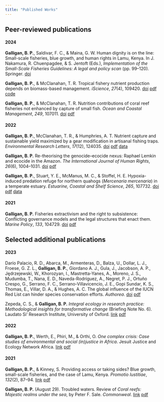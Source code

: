 ```yaml
---
title: "Published Works"
---
```


## Peer-reviewed publications

#### 2024

**Galligan, B. P.**, Saldivar, F. C., & Maina, G. W. Human dignity is on the line: Small-scale fisheries, blue growth, and human rights in Lamu, Kenya. In J. Nakamura, R. Chuenpagdee, & S. Jentoft (Eds.), *Implementation of the Small-Scale Fisheries Guidelines: A legal and policy scan* (pp. 99--120). Springer. [doi](https://doi.org/10.1007/978-3-031-56716-2_6)

**Galligan, B. P.**, & McClanahan, T. R. Tropical fishery nutrient production depends on biomass-based management. *iScience*, *27*(4), 109420. [doi](https://doi.org/10.1016/j.isci.2024.109420) [pdf](data-files/galliganmcclanahan2024b.pdf) [code](https://doi.org/10.5281/zenodo.10149658)

**Galligan, B. P.**, & McClanahan, T. R. Nutrition contributions of coral reef fisheries not enhanced by capture of small fish. *Ocean and Coastal Management*, *249*, 107011. [doi](https://doi.org/10.1016/j.ocecoaman.2023.107011) [pdf](data-files/galliganmcclanahan2024.pdf)

#### 2022

**Galligan, B. P.**, McClanahan, T. R., & Humphries, A. T. Nutrient capture and sustainable yield maximized by a gear modification in artisanal fishing traps. *Environmental Research Letters*, *17*(12), 124035. [doi](https://doi.org/10.1088/1748-9326/aca77e) [pdf](data-files/galliganetal2022b.pdf) [data](https://doi.org/10.5281/zenodo.7256316)

**Galligan, B. P.** Re-theorising the genocide–ecocide nexus: Raphael Lemkin and ecocide in the Amazon. *The International Journal of Human Rights*, *26*(6), 1004–1031. [doi](https://doi.org/10.1080/13642987.2021.1994402) [pdf](data-files/galligan2022.pdf)

**Galligan, B. P.**, Stuart, Y. E., McManus, M. C., & Stoffel, H. E. Hypoxia-induced predation refuge for northern quahogs (*Mercenaria mercenaria*) in a temperate estuary. *Estuarine, Coastal and Shelf Science*, *265*, 107732. [doi](https://doi.org/10.1016/j.ecss.2021.107732) [pdf](data-files/galliganetal2022.pdf) [data](https://doi.org/10.5061/dryad.fn2z34tw5)

#### 2021

**Galligan, B. P.** Fisheries extractivism and the right to subsistence: Conflicting governance models and the legal structures that enact them. *Marine Policy*, *133*, 104729. [doi](https://doi.org/10.1016/j.marpol.2021.104729) [pdf](data-files/galligan2021.pdf)

## Selected additional publications

#### 2023

Darío Palacio, R. D., Abarca, M., Armenteras, D., Balza, U., Dollar, L. J., Froese, G. Z. L., **Galligan, B. P.**, Giordano A. J., Gula, J., Jacobson, A. P., Jędrzejewski, W., Khorozyan, I., Mastretta-Yanes, A., Moreno, J. S., Mudumba, T., Nana, E. D., Naveda-Rodríguez, A., Negret, P. J., Ortuño Crespo, G., Serrano, F. C., Serrano-Villavicencio, J. E., Gopi Sundar, K. S., Thomas, E., Villar, D. A., & Hughes, A. C. The global influence of the IUCN Red List can hinder species conservation efforts. *Authorea*. [doi](https://doi.org/10.22541/au.169945445.50394320/v1) [pdf](data-files/dariopalacio2023.pdf)

Zepeda, C. S., & **Galligan, B. P.** *Integral ecology in research practice: Methodological insights for transformative change* (Briefing Note No. 6). Laudato Si' Research Institute, University of Oxford. [link](https://lsri.campion.ox.ac.uk/publications/integral-ecology-research-practice-methodological-insights-transformative-change) [pdf](data-files/zepeda2023.pdf)

#### 2022

**Galligan, B. P.**, Werth, E., Phiri, M., & Orthi, O. *One complex crisis: Case studies of environmental and social (in)justice in Africa*. Jesuit Justice and Ecology Network Africa. [link](https://www.jenaafrica.org/wp-content/uploads/2022/07/GalliganEtAl_OneCrisis_JENA_6.15.22.pdf) [pdf](data-files/galliganetal2022c.pdf)

#### 2021

**Galligan, B. P.**, & Kinney, S. Providing access or taking sides? Blue growth, small-scale fisheries, and the case of Lamu, Kenya. *Promotio Iustitiae*, *132*(2), 87–94. [link](https://www.sjesjesuits.global/media/2021/12/PJ_132_ENG.pdf#page=87) [pdf](data-files/galligankinney2021.pdf)

**Galligan, B. P.** (August 29). Troubled waters. Review of *Coral reefs: Majestic realms under the sea*, by Peter F. Sale. *Commonweal*. [link](https://www.commonwealmagazine.org/troubled-waters) [pdf](data-files/galligan2021b.pdf)


